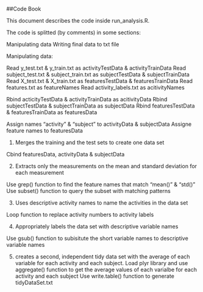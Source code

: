 ##Code Book

This document describes the code inside run_analysis.R.

The code is splitted (by comments) in some sections:

Manipulating data\n
Writing final data to txt file

Manipulating data:

Read y_test.txt & y_train.txt as activityTestData & activityTrainData
Read subject_test.txt & subject_train.txt as subjectTestData & subjectTrainData
Read X_test.txt & X_train.txt as featuresTestData & featuresTrainData
Read features.txt as featureNames
Read activity_labels.txt as acitivityNames

Rbind acticityTestData & activityTrainData as acitivityData
Rbind subjectTestData & subjectTrainData as subjectData
Rbind featuresTestData & featuresTrainData as featuresData

Assign names "activity" & "subject" to activityData & subjectData
Assigne feature names to featuresData

1. Merges the training and the test sets to create one data set

Cbind featuresData, activityData & subjectData

2. Extracts only the measurements on the mean and standard deviation for each measurement

Use grep() function to find the feature names that match "mean()" & "std()"
Use subset() function to query the subset with matching patterns

3. Uses descriptive activity names to name the activities in the data set

Loop function to replace activity numbers to activity labels

4. Appropriately labels the data set with descriptive variable names

Use gsub() function to subisitute the short variable names to descriptive variable names

5. creates a second, independent tidy data set with the average of each variable for each activity and each subject.
Load plyr library and use aggregate() function to get the average values of each varialbe for each activity and each subject
Use write.table() function to generate tidyDataSet.txt
